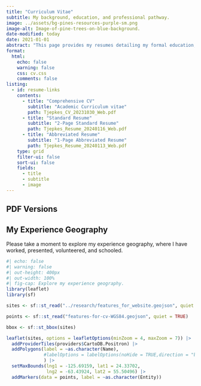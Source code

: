 ```yaml
---
title: "Curriculum Vitae"
subtitle: My background, education, and professional pathway.
image: ../assets/bg-pines-resources-purple-sm.png
image-alt: Image-of-pine-trees-on-blue-background.
date-modified: today
date: 2021-01-01
abstract: "This page provides my resumes detailing my formal education, recent professional experience, and professional skillset. Please see my full CV for a comprehensive listing of my experience."
format:
  html:
    echo: false
    warning: false
    css: cv.css
    comments: false
listing: 
  - id: resume-links
    contents:
      - title: "Comprehensive CV"
        subtitle: "Academic Curriculum vitae"
        path: Tjepkes_CV_20231030_Web.pdf
      - title: "Standard Resume"
        subtitle: "2-Page Standard Resume"
        path: Tjepkes_Resume_20240116_Web.pdf
      - title: "Abbreviated Resume"
        subtitle: "1-Page Abbreviated Resume"
        path: Tjepkes_Resume_20240113_Web.pdf
    type: grid
    filter-ui: false
    sort-ui: false
    fields:
      - title
      - subtitle
      - image
---
```


## PDF Versions

:::{#resume-links}
:::


## My Experience Geography

Please take a moment to explore my experience geography, where I have worked, presented, volunteered, and schooled.

```r
#| echo: false
#| warning: false
#| out-height: 400px
#| out-width: 100%
#| fig-cap: Explore my experience geography.
library(leaflet)
library(sf)

sites <- sf::st_read("../research/features_for_website.geojson", quiet = TRUE)

points <- sf::st_read("features-for-cv-WGS84.geojson", quiet = TRUE)

bbox <- sf::st_bbox(sites)

leaflet(sites, options = leafletOptions(minZoom = 4, maxZoom = 7)) |> 
  addProviderTiles(providers$CartoDB.Positron) |> 
  addPolygons(label = ~as.character(Name), 
              #labelOptions = labelOptions(noHide = TRUE,direction = "bottom")
              ) |> 
  setMaxBounds(lng1 = -125.69159, lat1 = 24.33702,
               lng2 = -63.43924, lat2 = 55.50496) |> 
  addMarkers(data = points, label = ~as.character(Entity))
```


<!-- ## Formal Education -->

<!-- My post-secondary training and education is situated at the crossroads of **wildlife ecology** and **geography** at both the undergraduate and graduate levels. These areas of specialization resonate with me due to their comprehensive and diverse nature of study, as well as their infusion of technological solutions. -->

<!-- ```{=html} -->
<!-- <div class="resume-container"> -->
<!--         <img class="profile-image" src="https://identity.missouri.edu/wp-content/uploads/2020/08/PrimarySigs-1.jpg" alt="Your Profile Image"> -->
<!--         <div class="resume-item"> -->
<!--             <div class="employer">University of Missouri</div> -->
<!--             <div class="cv-date">2023 - Present</div> -->
<!--             <div class="position">Masters [MA] - Geography</div> -->
<!--             <div class="cv-description"> -->
<!--                 <p>I am currently studying at the University of Missouri in pursuit of my Masters degree in Geography with an emphasis in Geographic Information Systems. My thesis project will combine my interests in ecological science, phenology, climate, and geospatial modeling.</p> -->
<!--             </div> -->
<!--         </div> -->
<!-- </div> -->

<!-- <div class="resume-container"> -->
<!--         <img class="profile-image" src="https://upload.wikimedia.org/wikipedia/en/8/8d/UW-Stevens_Point_Logo.jpg" alt="Your Profile Image"> -->
<!--         <div class="resume-item"> -->
<!--             <div class="employer">University of Wisconsin-Stevens Point</div> -->
<!--             <div class="cv-date">2015 - 2019</div> -->
<!--             <div class="position">Bachelors [BS] - Wildlife Ecology and Management</div> -->
<!--             <div class="cv-description"> -->
<!--                 <p>I earned my undergraduate degree in Wildlife Ecology and Management from the University of Wisconsin-Stevens Point. My minors were completed in Biology and Geographic Information Systems.</p> -->
<!--             </div> -->
<!--         </div> -->
<!-- </div> -->
<!-- ``` -->


<!-- ## Career Experience -->

<!-- My work experience over the last eight years has been in the **ecological sciences** and **conservation GIS fields**. This includes work in the academic, private, and public sectors. -->

<!-- ```{=html} -->
<!-- <div class="resume-container"> -->
<!--         <img class="profile-image" src="https://identity.missouri.edu/wp-content/uploads/2020/08/PrimarySigs-1.jpg" alt="Your Profile Image"> -->
<!--         <div class="resume-item"> -->
<!--             <div class="employer">University of Missouri</div> -->
<!--             <div class="cv-date">2023 - Present</div> -->
<!--             <div class="position">Graduate Teaching Assistant - Geography Dept</div> -->
<!--             <div class="cv-description"> -->
<!--                 <p>Deliver engaging instructional sessions to undergraduate students within discussion segments of a world regional geography course, concentrating on countries across Europe, Latin America, and North America. Duties include syllabus development, assignment evaluation, and overseeing course management system for 50+ students.</p> -->
<!--             </div> -->
<!--         </div> -->
<!-- </div> -->

<!-- <div class="resume-container"> -->
<!--         <img class="profile-image" src="https://pbs.twimg.com/profile_images/1072551094067306501/mSQAHvsw_400x400.jpg" alt="Your Profile Image"> -->
<!--         <div class="resume-item"> -->
<!--             <div class="employer">Missouri Department of Conservation</div> -->
<!--             <div class="cv-date">2022 - 2023</div> -->
<!--             <div class="position">Assistant Wildlife Diversity Coordinator - Wildlife Diversity Program</div> -->
<!--             <div class="cv-description"> -->
<!--                 <p>Collaborated with an inter-branch leadership team to implement the Missouri Bat Habitat Conservation Plan, serving as a technical lead for data reporting. Summarized large tabular datasets, analyzed spatial data from multiple enterprise geodatabases, and prepared data visualizations and summaries in RStudio and ArcGIS Pro for inclusion in federally mandated reports on statewide habitat management and bat monitoring.</p> -->
<!--             </div> -->
<!--         </div> -->
<!-- </div> -->

<!-- <div class="resume-container"> -->
<!--         <img class="profile-image" src="https://pbs.twimg.com/profile_images/1072551094067306501/mSQAHvsw_400x400.jpg" alt="Your Profile Image"> -->
<!--         <div class="resume-item"> -->
<!--             <div class="employer">Missouri Department of Conservation</div> -->
<!--             <div class="cv-date">2022 - 2022</div> -->
<!--             <div class="position">Wildlife Biologist - Furbearer Program</div> -->
<!--             <div class="cv-description"> -->
<!--                 <p>Served in a technical role for a statewide furbearer program, contributing to large portions of the research and management of furbearing species in Missouri. Managed large-scale data sets of furbearer harvest records, public observations, and other data into multi-dimensional relational databases, utilizing GIS mapping and programmatic software. Generated and presented informative population summaries, data visualizations, and other data-driven reports for internal and external stakeholders.</p> -->
<!--             </div> -->
<!--         </div> -->
<!-- </div> -->

<!-- <div class="resume-container"> -->
<!--         <img class="profile-image" src="https://pbs.twimg.com/profile_images/1072551094067306501/mSQAHvsw_400x400.jpg" alt="Your Profile Image"> -->
<!--         <div class="resume-item"> -->
<!--             <div class="employer">Missouri Department of Conservation</div> -->
<!--             <div class="cv-date">2020 - 2022</div> -->
<!--             <div class="position">Assistant Natural History Biologist - Black Bear Program</div> -->
<!--             <div class="cv-description"> -->
<!--                 <p>Led field and technical operations for a statewide black bear research and management program. Coordinated the monitoring of tagged black bears via ground and aerial telemetry, satellite web services, and physical capture of individuals while utilizing mobile GIS solutions for navigation and data collection. Developed and maintained black bear observation and biological databases using desktop GIS software and relational databases, ensuring the continuity of data integrity.</p> -->
<!--             </div> -->
<!--         </div> -->
<!-- </div> -->
<!-- ``` -->

<!-- ## Techincal Proficiencies -->

<!-- My entire career has emphasized the use of technologies to organize, create, and present. I enjoy learning new skills and languages during personal and professional projects, making a point to try new workflows when I can. -->

<!-- ```{=html} -->
<!-- <div class="resume-container"> -->
<!--         <img class="profile-image" src="../assets/img-geospatial-cover.webp" alt="Your Profile Image"> -->
<!--         <div class="resume-item"> -->
<!--             <div class="employer">GIS & Cartography</div> -->
<!--             <div class="position"></div> -->
<!--             <div class="cv-description"> -->
<!--                 <p>Spatial data creation, management, and analysis using desktop, web, and mobile GIS software. Static and dynamic cartographic design using QGIS and ArcGIS mapping software. Geoprocessing workflows in ArcGIS ModelBuilder and Jupyter Notebooks.</p> -->
<!--             </div> -->
<!--         </div> -->
<!-- </div> -->

<!-- <div class="resume-container"> -->
<!--         <img class="profile-image" src="../assets/img-computer.png" alt="Your Profile Image"> -->
<!--         <div class="resume-item"> -->
<!--             <div class="employer">Research & Reporting</div> -->
<!--             <div class="position"></div> -->
<!--             <div class="cv-description"> -->
<!--                 <p>Data entry, management, and analysis using Program R, Microsoft Excel, Access, and SQL Server. Reproducible report design and development in Microsoft Word, R Markdown, and Quarto. Knowledge of scientific methods and research project development.</p> -->
<!--             </div> -->
<!--         </div> -->
<!-- </div> -->

<!-- <div class="resume-container"> -->
<!--         <img class="profile-image" src="../assets/img-data-viz.jpg" alt="Your Profile Image"> -->
<!--         <div class="resume-item"> -->
<!--             <div class="employer">Design & Visualization</div> -->
<!--             <div class="position"></div> -->
<!--             <div class="cv-description"> -->
<!--                 <p>Front-end web development with HTML/CSS. Version control using git/GitHub. Proficient in data visualization for technical and creative projects using common R packages and Python libraries.</p> -->
<!--             </div> -->
<!--         </div> -->
<!-- </div> -->


<!-- ``` -->